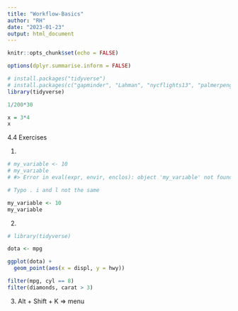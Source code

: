 ```yaml
---
title: "Workflow-Basics"
author: "RH"
date: "2023-01-23"
output: html_document
---
```


```r
knitr::opts_chunk$set(echo = FALSE)

options(dplyr.summarise.inform = FALSE)

# install.packages("tidyverse")
# install.packages(c("gapminder", "Lahman", "nycflights13", "palmerpenguins", "wakefield"))
library(tidyverse)
```

```r
1/200*30

```


```r
x = 3*4
x

```

4.4 Exercises

1.
```r
# my_variable <- 10
# my_varıable
# #> Error in eval(expr, envir, enclos): object 'my_varıable' not found

# Typo . i and l not the same

my_variable <- 10
my_variable

```

2.
```r
# library(tidyverse)

dota <- mpg

ggplot(dota) +
  geom_point(aes(x = displ, y = hwy))

filter(mpg, cyl == 8)
filter(diamonds, carat > 3)

```

3.
Alt + Shift + K => menu

